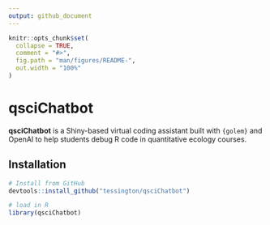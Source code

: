 ```yaml
---
output: github_document
---
```


<!-- README.md is generated from README.Rmd. Please edit that file -->

```r
knitr::opts_chunk$set(
  collapse = TRUE,
  comment = "#>",
  fig.path = "man/figures/README-",
  out.width = "100%"
)
```


# qsciChatbot

**qsciChatbot** is a Shiny-based virtual coding assistant built with `{golem}` and OpenAI to help students debug R code in quantitative ecology courses.

## Installation

```r
# Install from GitHub
devtools::install_github("tessington/qsciChatbot")

# load in R
library(qsciChatbot)
```
